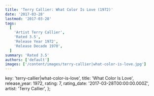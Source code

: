 ```yaml
---
title: 'Terry Callier: What Color Is Love (1972)'
date: '2017-03-28'
lastmod: '2017-03-28'
tags:
  [
    'Artist Terry Callier',
    'Rated 3.5',
    'Release Year 1972',
    'Release Decade 1970',
  ]
summary: 'Rated 3.5'
authors: ['default']
images: ['/content/images/terry-callier|what-color-is-love.jpg']
---
```


  key: 'terry-callier|what-color-is-love',
  title: 'What Color Is Love',
  release_year: 1972,
  rating: 7,
  rating_date: '2017-03-28T00:00:00.000Z',
  artist: 'Terry Callier',
};

<MusicRating data={data} />
